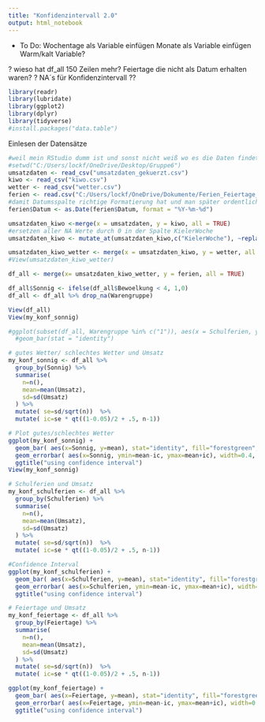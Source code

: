 ```yaml
---
title: "Konfidenzintervall 2.0"
output: html_notebook
---
```

- To Do:
 Wochentage als Variable einfügen
 Monate als Variable einfügen
 Warm/kalt Variable?
 

? wieso hat df_all 150 Zeilen mehr? Feiertage die nicht als Datum erhalten waren?
? NA´s für Konfidenzintervall ??

```r
library(readr)
library(lubridate)
library(ggplot2)
library(dplyr)
library(tidyverse)
#install.packages("data.table")

```
Einlesen der Datensätze
```r
#weil mein RStudio dumm ist und sonst nicht weiß wo es die Daten findet und wo es arbeiten soll:))
#setwd("C:/Users/lockf/OneDrive/Desktop/Gruppe6")
umsatzdaten <- read_csv("umsatzdaten_gekuerzt.csv")
kiwo <- read_csv("kiwo.csv")
wetter <- read_csv("wetter.csv")
ferien <- read.csv("C:/Users/lockf/OneDrive/Dokumente/Ferien_Feiertage_sh.csv", header = TRUE, sep = ";")
#damit Datumsspalte richtige Formatierung hat und man später ordentlich mergen kann
ferien$Datum <- as.Date(ferien$Datum, format = "%Y-%m-%d")

```

```r
umsatzdaten_kiwo <-merge(x = umsatzdaten, y = kiwo, all = TRUE)
#ersetzen aller NA Werte durch 0 in der Spalte KielerWoche
umsatzdaten_kiwo <- mutate_at(umsatzdaten_kiwo,c("KielerWoche"), ~replace(., is.na(.), 0))

umsatzdaten_kiwo_wetter <- merge(x = umsatzdaten_kiwo, y = wetter, all = TRUE)
#View(umsatzdaten_kiwo_wetter)

df_all <- merge(x= umsatzdaten_kiwo_wetter, y = ferien, all = TRUE)

df_all$Sonnig <- ifelse(df_all$Bewoelkung < 4, 1,0)
df_all <- df_all %>% drop_na(Warengruppe)

View(df_all)
View(my_konf_sonnig)

#ggplot(subset(df_all, Warengruppe %in% c("1")), aes(x = Schulferien, y = Umsatz, fill=Warengruppe) )+
  #geom_bar(stat = "identity")

# gutes Wetter/ schlechtes Wetter und Umsatz
my_konf_sonnig <- df_all %>%
  group_by(Sonnig) %>%
  summarise(
    n=n(),
    mean=mean(Umsatz),
    sd=sd(Umsatz)
  ) %>%
  mutate( se=sd/sqrt(n))  %>%
  mutate( ic=se * qt((1-0.05)/2 + .5, n-1))

# Plot gutes/schlechtes Wetter
ggplot(my_konf_sonnig) +
  geom_bar( aes(x=Sonnig, y=mean), stat="identity", fill="forestgreen", alpha=0.5) +
  geom_errorbar( aes(x=Sonnig, ymin=mean-ic, ymax=mean+ic), width=0.4, colour="orange", alpha=0.9, size=1.5) +
  ggtitle("using confidence interval")
View(my_konf_sonnig)

# Schulferien und Umsatz 
my_konf_schulferien <- df_all %>%
  group_by(Schulferien) %>%
  summarise(
    n=n(),
    mean=mean(Umsatz),
    sd=sd(Umsatz)
  ) %>%
  mutate( se=sd/sqrt(n))  %>%
  mutate( ic=se * qt((1-0.05)/2 + .5, n-1))

#Confidence Interval
ggplot(my_konf_schulferien) +
  geom_bar( aes(x=Schulferien, y=mean), stat="identity", fill="forestgreen", alpha=0.5) +
  geom_errorbar( aes(x=Schulferien, ymin=mean-ic, ymax=mean+ic), width=0.4, colour="orange", alpha=0.9, size=1.5) +
  ggtitle("using confidence interval")

# Feiertage und Umsatz 
my_konf_feiertage <- df_all %>%
  group_by(Feiertage) %>%
  summarise(
    n=n(),
    mean=mean(Umsatz),
    sd=sd(Umsatz)
  ) %>%
  mutate( se=sd/sqrt(n))  %>%
  mutate( ic=se * qt((1-0.05)/2 + .5, n-1))

ggplot(my_konf_feiertage) +
  geom_bar( aes(x=Feiertage, y=mean), stat="identity", fill="forestgreen", alpha=0.5) +
  geom_errorbar( aes(x=Feiertage, ymin=mean-ic, ymax=mean+ic), width=0.4, colour="orange", alpha=0.9, size=1.5) +
  ggtitle("using confidence interval")

```
